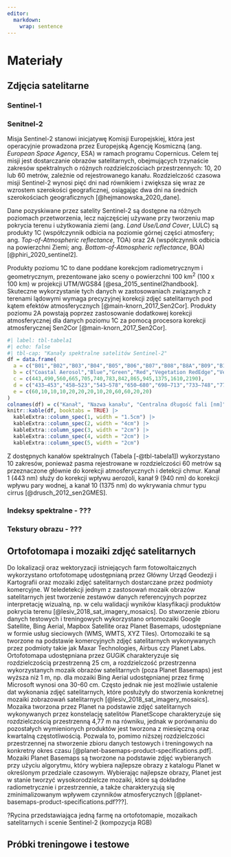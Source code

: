 ```yaml
---
editor: 
  markdown: 
    wrap: sentence
---
```


# Materiały {#sec-materialy}

## Zdjęcia satelitarne {#sec-satellite-imagery}

### Sentinel-1 {#sec-sentinel1}



### Senitnel-2 {#sec-sentinel2}
Misja Sentinel-2 stanowi inicjatywę Komisji Europejskiej, która jest operacyjnie prowadzona przez Europejską Agencję Kosmiczną (ang. *European Space Agency*, ESA) w ramach programu Copernicus.
Celem tej misji jest dostarczanie obrazów satelitarnych, obejmujących trzynaście zakresów spektralnych o różnych rozdzielczościach przestrzennych: 10, 20 lub 60 metrów, zależnie od rejestrowanego kanału.
Rozdzielczość czasowa misji Sentinel-2 wynosi pięć dni nad równikiem i zwiększa się wraz ze wzrostem szerokości geograficznej, osiągając dwa dni na średnich szerokościach geograficznych [@hejmanowska_2020_dane].

Dane pozyskiwane przez satelity Sentinel-2 są dostępne na różnych poziomach przetworzenia, lecz najczęściej używane przy tworzeniu map pokrycia terenu i użytkowania ziemi (ang. *Land Use/Land Cover*, LULC) są produkty 1C (współczynnik odbicia na poziomie górnej części atmosfery; ang. *Top-of-Atmospheric reflectance*, TOA) oraz 2A (współczynnik odbicia na powierzchni Ziemi; ang. *Bottom-of-Atmospheric reflectance*, BOA) [@phiri_2020_sentinel2].

Produkty poziomu 1C to dane poddane korekcjom radiometrycznym i geometrycznym, prezentowane jako sceny o powierzchni 100 km^2^ (100 x 100 km) w projekcji UTM/WGS84 [@esa_2015_sentinel2handbook].
Skuteczne wykorzystanie tych danych w zastosowaniach związanych z terenami lądowymi wymaga precyzyjnej korekcji zdjęć satelitarnych pod kątem efektów atmosferycznych [@main-knorn_2017_Sen2Cor].
Produkty poziomu 2A powstają poprzez zastosowanie dodatkowej korekcji atmosferycznej dla danych poziomu 1C za pomocą procesora korekcji atmosferycznej Sen2Cor [@main-knorn_2017_Sen2Cor].

```r
#| label: tbl-tabela1
#| echo: false
#| tbl-cap: "Kanały spektralne satelitów Sentinel-2"
df = data.frame(
  a = c("B01","B02","B03","B04","B05","B06","B07","B08","B8A","B09","B10","B11","B12"),
  b = c("Coastal Aerosol","Blue","Green","Red","Vegetation RedEdge","Vegetation RedEdge","Vegetation RedEdge","NIR","NIR","Water Vapour","Cirrus","SWIR","SWIR"),
  c = c(443,490,560,665,705,740,783,842,865,945,1375,1610,2190),
  d = c("433–453","458–523","543–578","650–680","698–713","733–748","773–793","785–900","855–875","935–955","1360–1390","1565–1655","2100–2280"),
  e = c(60,10,10,10,20,20,20,10,20,60,60,20,20)
)
colnames(df) = c("Kanał", "Nazwa kanału", "Centralna długość fali [nm]", "Zakres spektralny [nm]", "Rozdzielczość przestrzenna [m]")
knitr::kable(df, booktabs = TRUE) |> 
  kableExtra::column_spec(1, width = "1.5cm") |>  
  kableExtra::column_spec(2, width = "4cm") |>
  kableExtra::column_spec(3, width = "2cm") |> 
  kableExtra::column_spec(4, width = "2cm") |> 
  kableExtra::column_spec(5, width = "2cm")
```

Z dostępnych kanałów spektralnych (Tabela [-@tbl-tabela1]) wykorzystano 10 zakresów, ponieważ pasma rejestrowane w rozdzielczości 60 metrów są przeznaczone głównie do korekcji atmosferycznych i detekcji chmur. Kanał 1 (443 nm) służy do korekcji wpływu aerozoli, kanał 9 (940 nm) do korekcji wpływu pary wodnej, a kanał 10 (1375 nm) do wykrywania chmur typu cirrus [@drusch_2012_sen2GMES].

### Indeksy spektralne - ???

### Tekstury obrazu - ???

## Ortofotomapa i mozaiki zdjęć satelitarnych {#sec-mosaics}

Do lokalizacji oraz wektoryzacji istniejących farm fotowoltaicznych wykorzystano ortofotomapę udostępnianą przez Główny Urząd Geodezji i Kartografii oraz mozaiki zdjęć satelitarnych dostarczane przez podmioty komercyjne.
W teledetekcji jednym z zastosowań mozaik obrazów satelitarnych jest tworzenie zestawów danych referencyjnych poprzez interpretację wizualną, np. w celu walidacji wyników klasyfikacji produktów pokrycia terenu [@lesiv_2018_sat_imagery_mosaics]. 
Do stworzenie zbioru danych testowych i treningowych wykorzystano ortomozaiki Google Satellite, Bing Aerial, Mapbox Satellite oraz Planet Basemaps, udostępniane w formie usług sieciowych (WMS, WMTS, XYZ Tiles).
Ortomozaiki te są tworzone na podstawie komercyjnych zdjęć satelitarnych wykonywanych przez podmioty takie jak Maxar Technologies, Airbus czy Planet Labs.
Ortofotomapa udostępniana przez GUGiK charakteryzuje się rozdzielczością przestrzenną 25 cm, a rozdzielczość przestrzenna wykorzystanych mozaik obrazów satelitarnych (poza Planet Basemaps) jest wyższa niż 1 m, np. dla mozaiki Bing Aerial udostępnianej przez firmę Microsoft wynosi ona 30-60 cm.
Często jednak nie jest możliwie ustalenie dat wykonania zdjęć satelitarnych, które posłużyły do stworzenia konkretnej mozaiki zobrazowań satelitarnych [@lesiv_2018_sat_imagery_mosaics]. 
Mozaika tworzona przez Planet na podstawie zdjęć satelitarnych wykonywanych przez konstelację satelitów PlanetScope charakteryzuje się rozdzielczością przestrzenną 4,77 m na równiku, jednak w porównaniu do pozostałych wymienionych produktów jest tworzona z miesięczną oraz kwartalną częstotliwością. Pozwala to, pomimo niższej rozdzielczości przestrzennej na stworzenie zbioru danych testowych i treningowych na konkretny okres czasu [@planet-basemaps-product-specifications.pdf].
Mozaiki Planet Basemaps są tworzone na podstawie zdjęć wybieranych przy użyciu algorytmu, który wybiera najlepsze obrazy z katalogu Planet w określonym przedziale czasowym. Wybierając najlepsze obrazy, Planet jest w stanie tworzyć wysokorodzielcze mozaiki, które są dokładne radiometrycznie i przestrzennie, a także charakteryzują się zminimalizowanym wpływem czynników atmosferycznych [@planet-basemaps-product-specifications.pdf???].

?Rycina przedstawiająca jedną farmę na ortofotomapie, mozaikach satelitarnych i scenie Sentinel-2 (kompozycja RGB)

## Próbki treningowe i testowe {#sec-samples-materials}
